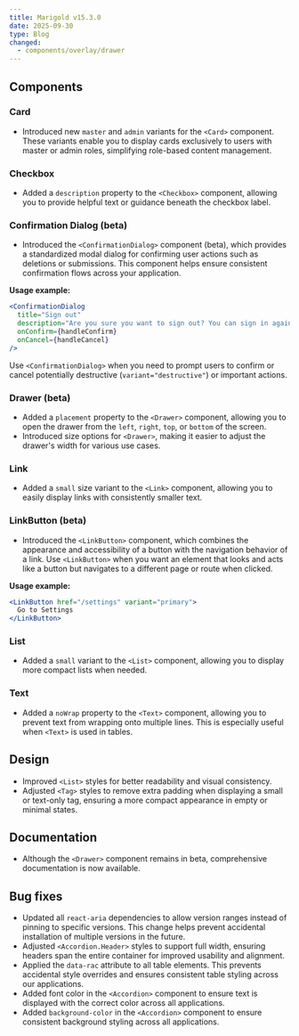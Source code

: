 ```yaml
---
title: Marigold v15.3.0
date: 2025-09-30
type: Blog
changed:
  - components/overlay/drawer
---
```


## Components

### Card

- Introduced new `master` and `admin` variants for the `<Card>` component. These variants enable you to display cards exclusively to users with master or admin roles, simplifying role-based content management.

### Checkbox

- Added a `description` property to the `<Checkbox>` component, allowing you to provide helpful text or guidance beneath the checkbox label.

### Confirmation Dialog (beta)

- Introduced the `<ConfirmationDialog>` component (beta), which provides a standardized modal dialog for confirming user actions such as deletions or submissions. This component helps ensure consistent confirmation flows across your application.

**Usage example:**

```jsx
<ConfirmationDialog
  title="Sign out"
  description="Are you sure you want to sign out? You can sign in again at any time."
  onConfirm={handleConfirm}
  onCancel={handleCancel}
/>
```

Use `<ConfirmationDialog>` when you need to prompt users to confirm or cancel potentially destructive (`variant="destructive"`) or important actions.

### Drawer (beta)

- Added a `placement` property to the `<Drawer>` component, allowing you to open the drawer from the `left`, `right`, `top`, or `bottom` of the screen.
- Introduced size options for `<Drawer>`, making it easier to adjust the drawer's width for various use cases.

### Link

- Added a `small` size variant to the `<Link>` component, allowing you to easily display links with consistently smaller text.

### LinkButton (beta)

- Introduced the `<LinkButton>` component, which combines the appearance and accessibility of a button with the navigation behavior of a link. Use `<LinkButton>` when you want an element that looks and acts like a button but navigates to a different page or route when clicked.

**Usage example:**

```jsx
<LinkButton href="/settings" variant="primary">
  Go to Settings
</LinkButton>
```

### List

- Added a `small` variant to the `<List>` component, allowing you to display more compact lists when needed.

### Text

- Added a `noWrap` property to the `<Text>` component, allowing you to prevent text from wrapping onto multiple lines. This is especially useful when `<Text>` is used in tables.

## Design

- Improved `<List>` styles for better readability and visual consistency.
- Adjusted `<Tag>` styles to remove extra padding when displaying a small or text-only tag, ensuring a more compact appearance in empty or minimal states.

## Documentation

- Although the `<Drawer>` component remains in beta, comprehensive documentation is now available.

## Bug fixes

- Updated all `react-aria` dependencies to allow version ranges instead of pinning to specific versions. This change helps prevent accidental installation of multiple versions in the future.
- Adjusted `<Accordion.Header>` styles to support full width, ensuring headers span the entire container for improved usability and alignment.
- Applied the `data-rac` attribute to all table elements. This prevents accidental style overrides and ensures consistent table styling across our applications.
- Added font color in the `<Accordion>` component to ensure text is displayed with the correct color across all applications.
- Added `background-color` in the `<Accordion>` component to ensure consistent background styling across all applications.
